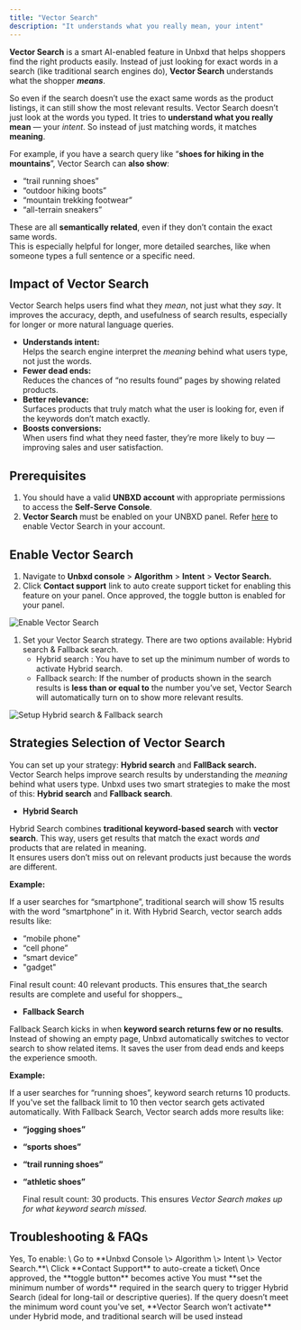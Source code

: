 ```yaml
---
title: "Vector Search"
description: "It understands what you really mean, your intent"
---
```


**Vector Search** is a smart AI-enabled feature in Unbxd that helps shoppers find the right products  easily. Instead of just looking for exact words in a search (like traditional search engines do), **Vector Search** understands what the shopper **_means_**.

So even if the search doesn’t use the exact same words as the product listings, it can still show the most relevant results. Vector Search doesn’t just look at the words you typed. It tries to **understand what you really mean** — your _intent_. So instead of just matching words, it matches **meaning**.

For example, if you have a search query like “**shoes for hiking in the mountains**”, Vector Search can **also show**:

- “trail running shoes”
- “outdoor hiking boots”
- “mountain trekking footwear”
- “all-terrain sneakers”

These are all **semantically related**, even if they don’t contain the exact same words.\
This is especially helpful for longer, more detailed searches, like when someone types a full sentence or a specific need.

## Impact of Vector Search

Vector Search helps users find what they _mean_, not just what they _say_. It improves the accuracy, depth, and usefulness of search results, especially for longer or more natural language queries.

- **Understands intent:**\
  Helps the search engine interpret the _meaning_ behind what users type, not just the words.
- **Fewer dead ends:**\
  Reduces the chances of “no results found” pages by showing related products.
- **Better relevance:**\
  Surfaces products that truly match what the user is looking for, even if the keywords don’t match exactly.
- **Boosts conversions:**\
  When users find what they need faster, they’re more likely to buy — improving sales and user satisfaction.

## Prerequisites

1. You should have a valid **UNBXD account** with appropriate permissions to access the **Self-Serve Console**.
2. **Vector Search** must be enabled on your UNBXD panel. Refer [here](https://docs.netcoreunbxd.com/user-guides/merchandising/Algorithms/Intent/VectorSearch#enable-vector-search) to enable Vector Search in your account.

## Enable Vector Search

1. Navigate to **Unbxd console** \> **Algorithm** \> **Intent** \> **Vector Search.**
2. Click **Contact support** link to auto create support ticket for enabling this feature on your panel. Once approved, the toggle button is enabled for your panel.

![Enable Vector Search ](/images/VectorSearch_enableSupport.png)

1. Set your Vector Search strategy. There are two options available: Hybrid search & Fallback search.
   - Hybrid search : You have to set up the minimum number of words to activate Hybrid search.
   - Fallback search: If the number of products shown in the search results is **less than or equal to** the number you’ve set, Vector Search will automatically turn on to show more relevant results.

![Setup Hybrid search & Fallback search](/images/VectorSearch-hybrid-fallback.png)

## Strategies Selection of Vector Search

You can set up your strategy: **Hybrid search** and **FallBack search.**\
Vector Search helps improve search results by understanding the _meaning_ behind what users type. Unbxd uses two smart strategies to make the most of this: **Hybrid search** and **Fallback search**.

- **Hybrid Search**

Hybrid Search combines **traditional keyword-based search** with **vector search**. This way, users get results that match the exact words _and_ products that are related in meaning.\
It ensures users don’t miss out on relevant products just because the words are different.

**Example:**

If a user searches for “smartphone”, traditional search will show 15 results with the word “smartphone” in it. With Hybrid Search, vector search adds results like:

- “mobile phone"
- “cell phone”
- “smart device”
- "gadget"

Final result count: 40 relevant products. This ensures that_the search results are complete and useful for shoppers.\_

- **Fallback Search**

Fallback Search kicks in when **keyword search returns few or no results**. Instead of showing an empty page, Unbxd automatically switches to vector search to show related items. It saves the user from dead ends and keeps the experience smooth.

**Example:**

If a user searches for “running shoes”, keyword search returns 10 products. If you've set the fallback limit to 10 then vector search gets activated automatically. With Fallback Search, Vector search adds more results like:

- **“jogging shoes”**
- **“sports shoes”**
- **“trail running shoes”**
- **“athletic shoes”**

  Final result count: 30 products. This ensures _Vector Search makes up for what keyword search missed._

## Troubleshooting & FAQs

<Accordion title="Do I need to enable Vector Search manually?" icon="sparkles">
  Yes, To enable: \
  Go to **Unbxd Console \> Algorithm \> Intent \> Vector Search.**\
  Click **Contact Support** to auto-create a ticket\
  Once approved, the **toggle button** becomes active
</Accordion>

<Accordion title="How do I activate Hybrid Search?" icon="sparkles">
  You must **set the minimum number of words** required in the search query to trigger Hybrid Search (ideal for long-tail or descriptive queries).
</Accordion>

<Accordion title="What happens if the query is too short for Hybrid Search?" icon="sparkles">
  If the query doesn’t meet the minimum word count you've set, **Vector Search won’t activate** under Hybrid mode, and traditional search will be used instead
</Accordion>